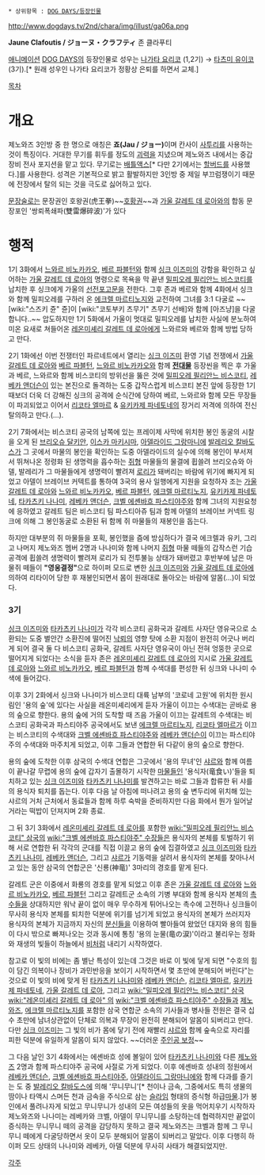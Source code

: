  * 상위항목 : [[DOG DAYS/등장인물]]

http://www.dogdays.tv/2nd/chara/img/illust/ga06a.png

'''Jaune Clafoutis / ジョーヌ・クラフティ'''
존 클라푸티

[[애니메이션]] [[DOG DAYS]]의 등장인물로 성우는 [[나가타 요리코]] (1,2기) → [[타츠미 유이코]] (3기).[* 원래 성우인 나가타 요리코가 정황상 은퇴를 하면서 교체.]

[[목차]]

= 개요 =
제노와즈 3인방 중 한 명으로 애칭은 '''죠(Jau / ジョー)'''이며 칸사이 [[사투리]]를 사용하는 것이 특징이다. 거대한 무기를 휘두를 정도의 [[괴력]]을 지녔으며 제노와즈 내에서는 중갑장비 전사 포지션을 맡고 있다. 무기로는 [[배틀액스]][* 다만 2기에서는 [[할버드]]를 사용했다.]를 사용한다. 성격은 기본적으로 밝고 활발하지만 3인방 중 제일 부끄럼쟁이기 때문에 전장에서 탈의 되는 것을 극도로 싫어하고 있다. 
 
[[문장술]]로는 문장권인 호왕권(虎王拳)~~[[호황권]]~~과 [[가울 갈레트 데 로아]]와의 합동 문장포인 '쌍뢰폭쇄파(雙雷爆碎波)'가 있다

= 행적 =
1기 3화에서 [[느와르 비노카카오]], [[베르 파블턴]]와 함께 [[싱크 이즈미]]의 강함을 확인하고 싶어하는 [[가울 갈레트 데 로아]]의 명령으로 목욕을 막 끝낸 [[밀피오레 필리안느 비스코티]]를 납치한 후 싱크에게 가울의 [[선전포고]]문을 전한다. 그후 존과 베르와 함께 4화에서 싱크와 함께 밀피오레를 구하러 온 [[에크렐 마르티노지]]와 교전하여 그녀를 3:1 다굴로 ~~[wiki:"스즈키 쥰" 쥰]이 [wiki:"코토부키 츠무기" 츠무기 선배]와 함께 [아즈냥]을 다굴합니다..~~ 압도하지만 1기 5화에서 가울이 멋대로 밀피오레를 납치한 사실에 분노하여 미온 요새로 쳐들어온 [[레온미셰리 갈레트 데 로아]]에게 느와르와 베르와 함께 방법 당하고 만다.

2기 1화에선 이번 전쟁터인 파르네트에서 열리는 [[싱크 이즈미]] 환영 기념 전쟁에서 [[가울 갈레트 데 로아]]와 [[베르 파블턴]], [[느와르 비노카카오]]와 함께 '''[[전대물]]''' 등장씬을 찍은 후 가울과 베르, 느와르와 함께 비스코티의 방위선을 뚫은 것에 [[밀피오레 필리안느 비스코티]], [[레베카 앤더슨]]이 있는 본진으로 돌격하는 도중 갑작스럽게 비스코티 본진 앞에 등장한 1기 때보더 더욱 더 강해진 싱크의 공격에 순식간에 당하여 베르, 느와르와 함께 모든 무장들이 파괴되었고 이어서 [[리코타 엘마르]] & [[유키카제 파네토네]]의 장거리 저격에 의하여 전신 탈의하고 만다.(...).

2기 7화에서는 비스코티 공국의 남쪽에 있는 프레이제 사막에 위치한 봉인 동굴의 시찰을 오게 된 [[브리오슈 달키안]], [[이스카 마키시마]], [[아델라이드 그랑마니에]] [[발레리오 칼바도스]]가 그 곳에서 마물의 봉인을 확인하는 도중 아델라이드의 실수에 의해 봉인이 부서져서 뛰쳐나온 정령화 된 생명력을 흡수하는 [[쥐]]형 마물들의 물결에 휩쓸려 브리오슈와 아델, 발레리가 그 마물들에게 생명력이 빨려져 [[로리]]가 돼버리는 바람에 위기에 빠지게 되었고 아델이 브레이브 커텍트를 통하여 3국의 용사 일행에게 지원을 요청하자 조는 [[가울 갈레트 데 로아]]와 [[느와르 비노카카오]], [[베르 파블턴]], [[에크렐 마르티노지]], [[유키카제 파네토네]], [[타카츠키 나나미]],  [[레베카 앤더슨]], [[크벨 에셴바흐 파스티야주]]와 함께 그녀의 지원요청에 응하였고 갈레트 팀은 비스코티 팀 파스티아쥬 팀과 함께 아델의 브레이브 커넥트 링크에 의해 그 봉인동굴로 소환된 뒤 함께 쥐 마물들의 재봉인을 돕는다.

하지만 대부분의 쥐 마물들을 포획, 봉인했을 즘에 방심하다가 결국 에크렐과 유키, 그리고 나머지 제노와즈 멤버 2명과 나나미와 함께 나머지 [[쥐]]형 마물 떼들의 갑작스런 기습공격에 휩쓸려 생명력이 빨려져 로리가 되 전투불능 상태가 돼버렸고 후반부에 남은 마물쥐 떼들이 '''"영웅결정"'''으로 하이퍼 모드로 변한 [[싱크 이즈미]]와 [[가울 갈레트 데 로아]]에 의하여 리타이어 당한 후 재봉인되면서 몸이 원래대로 돌아오는 바람에 알몸(...)이 되었다.

=== 3기 ===
[[싱크 이즈미]]와 [[타카츠키 나나미]]가 각각 비스코티 공화국과 갈레트 사자단 영유국으로 소환되는 도중 별안간 소환진에 떨어진 [[낙뢰]]의 영향 탓에 소환 지점이 완전히 어긋나 버리게 되어 결국 둘 다 비스코티 공화국, 갈레트 사자단 영유국이 아닌 전혀 엉뚱한 곳으로 떨어지게 되었다는 소식을 듣자 존은 [[레온미셰리 갈레트 데 로아]]의 지시로 [[가울 갈레트 데 로아]]와 [[느와르 비노카카오]], [[베르 파블턴]]과 함께 수색대를 편성한 뒤 싱크와 나나미 수색에 들어갔다.

이후 3기 2화에서 싱크와 나나미가 비스코티 대륙 남부의 '코로네 고원'에 위치한 원시림인 '용의 숲'에 있다는 사실을 레온미셰리에게 듣자 가울이 이끄는 수색대는 곧바로 용의 숲으로 향한다. 용의 숲에 거의 도착할 때 즈음 가울이 이끄는 갈레트의 수색대는 비스코티 공화국과 파스티야주 공국에서도 보낸 [[에크렐 마르티노지]], [[리코타 엘마르]]가 이끄는 비스코티의 수색대와 [[크벨 에셴바흐 파스티야주]]와 [[레베카 앤더슨]]이 이끄는 파스티야주의 수색대와 마주치게 되었고, 이후 그들과 연합한 뒤 다같이 용의 숲으로 향한다.

용의 숲에 도착한 이후 삼국의 수색대 연합은 그곳에서 '용의 무녀'인 [[샤르]]와 함께 여름이 끝나갈 무렵에 용의 숲에 갑자기 출몰하기 시작한 [[마물]]들인 '용식자(竜食い)'들을 퇴치하고 있는 [[싱크 이즈미]]와 [[타카츠키 나나미]]를 발견하고는 바로 그들과 합류한 뒤 샤를의 용식자 퇴치를 돕는다. 이후 다음 날 아침에 떠나려고 용의 숲 변두리에 위치해 있는 샤르의 거처 근처에서 동료들과 함께 하루 숙박을 준비하지만 다음 화에서 뭔가 일어날 거라는 떡밥이 던져지며 2화 종료.

그 뒤 3기 3화에서 [[레온미셰리 갈레트 데 로아]]를 포함한 [[wiki:"밀피오레 필리안느 비스코티" 삼국의]] [[wiki:"크벨 에셴바흐 파스티야주" 수장들]]은 용식자의 본체를 토벌하기 위해 서로 연합한 뒤 각각의 군대를 직접 이끌고 용의 숲에 집결하였고 [[싱크 이즈미]]와 [[타카츠키 나나미]], [[레베카 앤더슨]], 그리고 [[샤르]]가 기동력을 살려서 용식자의 본체를 찾아나서고 있는 동안 삼국의 연합군은 '신룡(神竜)' 3마리의 경호를 맡게 된다. 

갈레트 군은 이중에서 화룡의 경호를 맡게 되었고 이후 존은 [[가울 갈레트 데 로아]]와 [[느와르 비노카카오]], [[베르 파블턴]] 그리고 갈레트군 소속의 기병 부대와 함께 용식자 본체의 [[촉수]]들을 상대하지만 워낙 끝이 없이 매우 무수하게 튀어나오는 촉수에 고전하나 싱크들이 무사히 용식자 본체를 퇴치한 덕분에 위기를 넘기게 되었고 용식자의 본체가 쓰러지자 용식자의 본체가 지금까지 자신의 [[분신]]들을 이용하여 빨아들여 왔었던 대지와 용의 힘들이 다시 밖으로 빠져나오는 것과 동시에 통칭 '용의 눈물(竜の涙)'이라고 불리우는 정화와 재생의 빛들이 하늘에서 [[비]]처럼 내리기 시작하였다. 

참고로 이 빛의 비에는 좀 별난 특성이 있는데 그것은 바로 이 빛에 닿게 되면 "수호의 힘이 담긴 의복이나 장비가 과민반응을 보이기 시작하면서 몇 초만에 분해되어 버린다"는 것으로 이 빛의 비에 맞게 된 [[타카츠키 나나미]]와 [[레베카 앤더슨]], [[리코타 엘마르]], [[유키카제 파네토네]], [[가울 갈레트 데 로아]], 그리고 [[wiki:"밀피오레 필리안느 비스코티" 삼국]][[wiki:"레온미셰리 갈레트 데 로아" 의]] [[wiki:"크벨 에셴바흐 파스티야주" 수장들]]과 [[제노와즈]], [[에크렐 마르티노지]]를 포함한 삼국 연합군 소속의 기사들과 병사들 전원은 결국 십수 초만에 남녀상관없이 단체로 의복과 무장이 완전히 분해되어 알몸이 되버리고 만다. 다만 [[싱크 이즈미]]는 그 빛의 비가 몸에 닿기 전에 재빨리 [[샤르]]와 함께 숲속으로 자리를 피한 덕분에 유일하게 알몸이 되지 않았다. ~~더러운 [[주인공 보정]]~~

그 다음 날인 3기 4화에서는 에셴바흐 성에 볼일이 있어 [[타카츠키 나나미]]와 다른 [[제노와즈]] 2명과 함께 파스티야주 공국에 사절로 가게 되었다. 이후 에셴바흐 성내의 정원에서 [[레베카 앤더슨]], [[크벨 에셴바흐 파스티야주]], [[아델라이드 그랑마니에]]와 함께 다과를 즐기는 도 중 [[발레리오 칼바도스]]에 의해 '무니무니'[* 천이나 금속, 그중에서도 특히 생물의 땀이나 타액시 스며든 천과 금속을 주식으로 삼는 [[슬라임]] 형태의 증식형 하급[[마물]].]가 봉인에서 풀려나자게 되었고 무니무니가 성내의 모든 여성들의 옷을 먹어치우기 시작하자 제노와즈와 나나미는 레베카와 크벨, 아델이 무니무니를 소탕하는데 협력하지만 끝없이 증식하는 무니무니 떼의 공격을 감당하지 못하고 결국 제노와즈는 크벨과 함께 그 무니무니 떼에게 다굴당하면서 옷이 모두 분해되어 알몸이 되버리고 말았다. 이후 다행히 하이퍼 모드 상태의 나나미와 레베카, 아델 덕분에 무사히 사태가 해결되었지만.

[[각주]]
